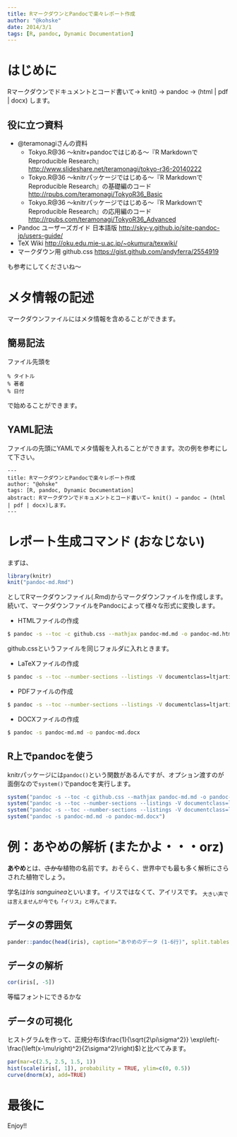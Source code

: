 ```yaml
---
title: RマークダウンとPandocで楽々レポート作成
author: "@kohske"
date: 2014/3/1
tags: [R, pandoc, Dynamic Documentation]
---
```


# はじめに

Rマークダウンでドキュメントとコード書いて→ knit() → pandoc → (html | pdf | docx) します。

## 役に立つ資料

- @teramonagiさんの資料
    - Tokyo.R@36 ～knitr+pandocではじめる～『R MarkdownでReproducible Research』 <http://www.slideshare.net/teramonagi/tokyo-r36-20140222>
    - Tokyo.R@36 ～knitrパッケージではじめる～『R MarkdownでReproducible Research』の基礎編のコード <http://rpubs.com/teramonagi/TokyoR36_Basic>
    - Tokyo.R@36 ～knitrパッケージではじめる～『R MarkdownでReproducible Research』の応用編のコード <http://rpubs.com/teramonagi/TokyoR36_Advanced>
- Pandoc ユーザーズガイド 日本語版 <http://sky-y.github.io/site-pandoc-jp/users-guide/>
- TeX Wiki <http://oku.edu.mie-u.ac.jp/~okumura/texwiki/>
- マークダウン用 github.css <https://gist.github.com/andyferra/2554919>

も参考にしてくださいね〜

# メタ情報の記述

マークダウンファイルにはメタ情報を含めることができます。

## 簡易記法

ファイル先頭を

```
% タイトル
% 著者
% 日付
```

で始めることができます。

## YAML記法

ファイルの先頭にYAMLでメタ情報を入れることができます。次の例を参考にして下さい。

```
---
title: RマークダウンとPandocで楽々レポート作成
author: "@ohske"
tags: [R, pandoc, Dynamic Documentation]
abstract: Rマークダウンでドキュメントとコード書いて→ knit() → pandoc → (html | pdf | docx)します。
---
```

# レポート生成コマンド (おなじない)

まずは、

```r
library(knitr)
knit("pandoc-md.Rmd")
```

としてRマークダウンファイル(.Rmd)からマークダウンファイルを作成します。
続いて、マークダウンファイルをPandocによって様々な形式に変換します。

- HTMLファイルの作成
```bash
$ pandoc -s --toc -c github.css --mathjax pandoc-md.md -o pandoc-md.html
```
github.cssというファイルを同じフォルダに入れときます。

- LaTeXファイルの作成
```bash
$ pandoc -s --toc --number-sections --listings -V documentclass=ltjarticle -H preamble.tex pandoc-md.md -o pandoc-md.tex
```

- PDFファイルの作成
```bash
$ pandoc -s --toc --number-sections --listings -V documentclass=ltjarticle --latex-engine=lualatex -H preamble.tex pandoc-md.md -o pandoc-md.pdf
```

- DOCXファイルの作成
```bash
$ pandoc -s pandoc-md.md -o pandoc-md.docx
```

## R上でpandocを使う

knitrパッケージには`pandoc()`という関数があるんですが、オプション渡すのが面倒なので`system()`でpandocを実行します。

```r
system("pandoc -s --toc -c github.css --mathjax pandoc-md.md -o pandoc-md.html")
system("pandoc -s --toc --number-sections --listings -V documentclass=ltjarticle -H preamble.tex pandoc-md.md -o pandoc-md.tex")
system("pandoc -s --toc --number-sections --listings -V documentclass=ltjarticle --latex-engine=lualatex -H preamble.tex pandoc-md.md -o pandoc-md.pdf")
system("pandoc -s pandoc-md.md -o pandoc-md.docx")
```

# 例：あやめの解析 (またかよ・・・orz)

**あやめ**とは、~~さかな~~植物の名前です。おそらく、世界中でも最も多く解析にさらされた植物でしょう。

学名は*Iris sanguinea*といいます。イリスではなくて、アイリスです。
~大きい声では言えませんが今でも「イリス」と呼んでます。~

## データの雰囲気

```r
pander::pandoc(head(iris), caption="あやめのデータ (1-6行)", split.tables = 100)
```

## データの解析

```r
cor(iris[, -5])
```

等幅フォントにできるかな

## データの可視化

ヒストグラムを作って、正規分布($\frac{1}{\sqrt{2\pi\sigma^2}} \exp\left(-\frac{\left(x-\mu\right)^2}{2\sigma^2}\right)$)と比べてみます。

```r
par(mar=c(2.5, 2.5, 1.5, 1))
hist(scale(iris[, 1]), probability = TRUE, ylim=c(0, 0.5))
curve(dnorm(x), add=TRUE)
```

# 最後に

Enjoy!!